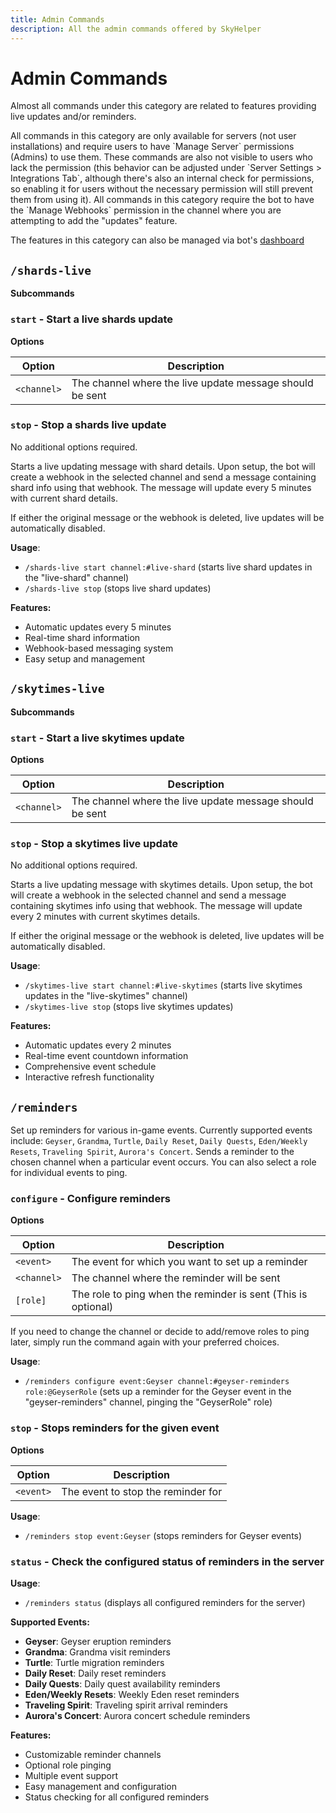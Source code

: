---
title: Admin Commands
description: All the admin commands offered by SkyHelper
---


# Admin Commands

Almost all commands under this category are related to features providing live updates and/or reminders.

<Callout type="error">
  All commands in this category are only available for servers (not user installations) and require users to have `Manage Server`
  permissions (Admins) to use them. These commands are also not visible to users who lack the permission (this behavior can be
  adjusted under `Server Settings > Integrations Tab`, although there's also an internal check for permissions, so enabling it for
  users without the necessary permission will still prevent them from using it).
</Callout>

<Callout type="info">
  All commands in this category require the bot to have the `Manage Webhooks` permission in the channel where you are attempting
  to add the "updates" feature.
</Callout>

<Callout type="info">The features in this category can also be managed via bot's [dashboard](https://dash.skyhelper.xyz)</Callout>

## `/shards-live`

**Subcommands**

<Steps>

<Step>

### `start` - Start a live shards update

**Options**

| Option      | Description                                              |
| ----------- | -------------------------------------------------------- |
| `<channel>` | The channel where the live update message should be sent |

</Step>

<Step>

### `stop` - Stop a shards live update

No additional options required.

</Step>

</Steps>

Starts a live updating message with shard details. Upon setup, the bot will create a webhook in the selected channel and send a message containing shard info using that webhook. The message will update every 5 minutes with current shard details.

<Callout type="warning">
  If either the original message or the webhook is deleted, live updates will be automatically disabled.
</Callout>

**Usage**:

- `/shards-live start channel:#live-shard` (starts live shard updates in the "live-shard" channel)
- `/shards-live stop` (stops live shard updates)

**Features:**

- Automatic updates every 5 minutes
- Real-time shard information
- Webhook-based messaging system
- Easy setup and management

## `/skytimes-live`

**Subcommands**

<Steps>

<Step>

### `start` - Start a live skytimes update

**Options**

| Option      | Description                                              |
| ----------- | -------------------------------------------------------- |
| `<channel>` | The channel where the live update message should be sent |

</Step>

<Step>

### `stop` - Stop a skytimes live update

No additional options required.

</Step>

</Steps>

Starts a live updating message with skytimes details. Upon setup, the bot will create a webhook in the selected channel and send a message containing skytimes info using that webhook. The message will update every 2 minutes with current skytimes details.

<Callout type="warning">
  If either the original message or the webhook is deleted, live updates will be automatically disabled.
</Callout>

**Usage**:

- `/skytimes-live start channel:#live-skytimes` (starts live skytimes updates in the "live-skytimes" channel)
- `/skytimes-live stop` (stops live skytimes updates)

**Features:**

- Automatic updates every 2 minutes
- Real-time event countdown information
- Comprehensive event schedule
- Interactive refresh functionality

## `/reminders`

Set up reminders for various in-game events. Currently supported events include: `Geyser`, `Grandma`, `Turtle`, `Daily Reset`, `Daily Quests`, `Eden/Weekly Resets`, `Traveling Spirit`, `Aurora's Concert`. Sends a reminder to the chosen channel when a particular event occurs. You can also select a role for individual events to ping.

<Steps>

<Step>

### `configure` - Configure reminders

**Options**

| Option      | Description                                                   |
| ----------- | ------------------------------------------------------------- |
| `<event>`   | The event for which you want to set up a reminder             |
| `<channel>` | The channel where the reminder will be sent                   |
| `[role]`    | The role to ping when the reminder is sent (This is optional) |

<Callout type="info">
  If you need to change the channel or decide to add/remove roles to ping later, simply run the command again with your preferred
  choices.
</Callout>

**Usage**:

- `/reminders configure event:Geyser channel:#geyser-reminders role:@GeyserRole` (sets up a reminder for the Geyser event in the "geyser-reminders" channel, pinging the "GeyserRole" role)

</Step>

<Step>

### `stop` - Stops reminders for the given event

**Options**

| Option    | Description                        |
| --------- | ---------------------------------- |
| `<event>` | The event to stop the reminder for |

**Usage**:

- `/reminders stop event:Geyser` (stops reminders for Geyser events)

</Step>

<Step>

### `status` - Check the configured status of reminders in the server

**Usage**:

- `/reminders status` (displays all configured reminders for the server)

</Step>

</Steps>

**Supported Events:**

- **Geyser**: Geyser eruption reminders
- **Grandma**: Grandma visit reminders
- **Turtle**: Turtle migration reminders
- **Daily Reset**: Daily reset reminders
- **Daily Quests**: Daily quest availability reminders
- **Eden/Weekly Resets**: Weekly Eden reset reminders
- **Traveling Spirit**: Traveling spirit arrival reminders
- **Aurora's Concert**: Aurora concert schedule reminders

**Features:**

- Customizable reminder channels
- Optional role pinging
- Multiple event support
- Easy management and configuration
- Status checking for all configured reminders
